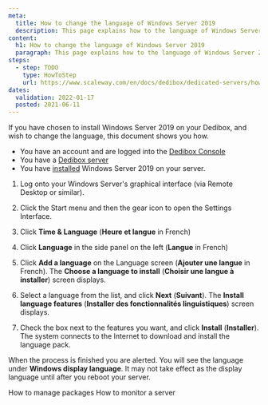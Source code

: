 ```yaml
---
meta:
  title: How to change the language of Windows Server 2019
  description: This page explains how to the language of Windows Server 2019
content:
  h1: How to change the language of Windows Server 2019
  paragraph: This page explains how to the language of Windows Server 2019
steps:
  - step: TODO
    type: HowToStep
    url: https://www.scaleway.com/en/docs/dedibox/dedicated-servers/how-to/change-win-server-language
dates:
  validation: 2022-01-17
  posted: 2021-06-11
---
```


If you have chosen to install Windows Server 2019 on your Dedibox, and wish to change the language, this document shows you how.

<Message type="requirement">

  - You have an account and are logged into the [Dedibox Console](https://console.online.net)
  - You have a [Dedibox server](/dedibox/dedicated-servers/how-to/order-a-server)
  - You have [installed](/dedibox/dedicated-servers/how-to/install-a-server) Windows Server 2019 on your server.

</Message>

1. Log onto your Windows Server's graphical interface (via Remote Desktop or similar).

2. Click the Start menu and then the gear icon to open the Settings Interface.

3. Click **Time & Language** (**Heure et langue** in French)

4. Click **Language** in the side panel on the left (**Langue** in French)

5. Click **Add a language** on the Language screen (**Ajouter une langue** in French). The **Choose a language to install** (**Choisir une langue à installer**) screen displays.

6. Select a language from the list, and click **Next** (**Suivant**). The **Install language features** (**Installer des fonctionnalités linguistiques**) screen displays.

7. Check the box next to the features you want, and click **Install** (**Installer**). The system connects to the Internet to download and install the language pack. 

When the process is finished you are alerted. You will see the language under **Windows display language**. It may not take effect as the display language until after you reboot your server.

<Navigation title="See Also">
  <PreviousButton to="/dedibox/dedicated-servers/how-to/manage-packages/">How to manage packages</PreviousButton>
  <NextButton to="/dedibox/dedicated-servers/how-to/monitor-server/">How to monitor a server</NextButton>
</Navigation>

